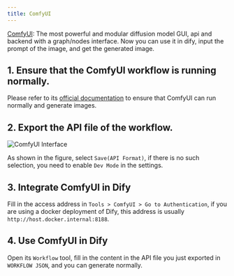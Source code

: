 ```yaml
---
title: ComfyUI
---
```


[ComfyUI](https://www.comfy.org/): The most powerful and modular diffusion model GUI, api and backend with a graph/nodes interface. Now you can use it in dify, input the prompt of the image, and get the generated image.

## 1. Ensure that the ComfyUI workflow is running normally.  
Please refer to its [official documentation](https://docs.comfy.org/get_started/gettingstarted) to ensure that ComfyUI can run normally and generate images.

## 2. Export the API file of the workflow. 

<Frame>
  <img src="/images/assets/guides/tools/comfyui.png" alt="ComfyUI Interface" />
</Frame>

As shown in the figure, select `Save(API Format)`, if there is no such selection, you need to enable `Dev Mode` in the settings.

## 3. Integrate ComfyUI in Dify  
Fill in the access address in `Tools > ComfyUI > Go to Authentication`, if you are using a docker deployment of Dify, this address is usually `http://host.docker.internal:8188`.

## 4. Use ComfyUI in Dify
Open its `Workflow` tool, fill in the content in the API file you just exported in `WORKFLOW JSON`, and you can generate normally.
